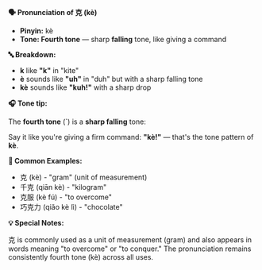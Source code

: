 **🗣️ Pronunciation of 克 (kè)**

- **Pinyin:** kè
- **Tone: Fourth tone** — sharp **falling** tone, like giving a command

**🔤 Breakdown:**

- **k** like **"k"** in "kite"
- **è** sounds like **"uh"** in "duh" but with a sharp falling tone
- **kè** sounds like **"kuh!"** with a sharp drop

**🎧 Tone tip:**

The **fourth tone** (`) is a **sharp falling** tone:

Say it like you're giving a firm command: **"kè!"** — that's the tone pattern of **kè**.

**📝 Common Examples:**

- 克 (kè) - "gram" (unit of measurement)
- 千克 (qiān kè) - "kilogram"
- 克服 (kè fú) - "to overcome"
- 巧克力 (qiǎo kè lì) - "chocolate"

**💡 Special Notes:**

克 is commonly used as a unit of measurement (gram) and also appears in words meaning "to overcome"
or "to conquer." The pronunciation remains consistently fourth tone (kè) across all uses.
